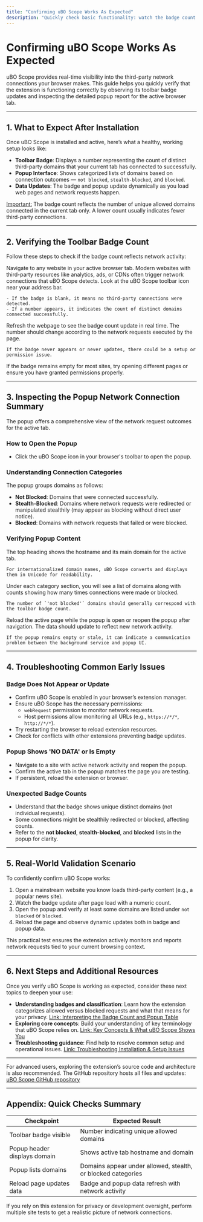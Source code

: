 ```yaml
---
title: "Confirming uBO Scope Works As Expected"
description: "Quickly check basic functionality: watch the badge count update, and open the popup to view per-tab connection summaries. Learn what you should see in a healthy install and how to recognize if something is amiss early on."
---
```


# Confirming uBO Scope Works As Expected

uBO Scope provides real-time visibility into the third-party network connections your browser makes. This guide helps you quickly verify that the extension is functioning correctly by observing its toolbar badge updates and inspecting the detailed popup report for the active browser tab.

---

## 1. What to Expect After Installation

Once uBO Scope is installed and active, here’s what a healthy, working setup looks like:

- **Toolbar Badge**: Displays a number representing the count of distinct third-party domains that your current tab has connected to successfully.
- **Popup Interface**: Shows categorized lists of domains based on connection outcomes — `not blocked`, `stealth-blocked`, and `blocked`.
- **Data Updates**: The badge and popup update dynamically as you load web pages and network requests happen.

<u>Important:</u> The badge count reflects the number of unique allowed domains connected in the current tab only. A lower count usually indicates fewer third-party connections.

---

## 2. Verifying the Toolbar Badge Count

Follow these steps to check if the badge count reflects network activity:

<Steps>
  <Step title="Open a Webpage">Navigate to any website in your active browser tab. Modern websites with third-party resources like analytics, ads, or CDNs often trigger network connections that uBO Scope detects.</Step>
  <Step title="Observe the Toolbar Icon">
    Look at the uBO Scope toolbar icon near your address bar.

    - If the badge is blank, it means no third-party connections were detected.
    - If a number appears, it indicates the count of distinct domains connected successfully.
  </Step>
  <Step title="Reload the Page">
    Refresh the webpage to see the badge count update in real time. The number should change according to the network requests executed by the page.
  
    If the badge never appears or never updates, there could be a setup or permission issue.
  </Step>
</Steps>

<Check>
If the badge remains empty for most sites, try opening different pages or ensure you have granted permissions properly.
</Check>

---

## 3. Inspecting the Popup Network Connection Summary

The popup offers a comprehensive view of the network request outcomes for the active tab.

### How to Open the Popup

- Click the uBO Scope icon in your browser's toolbar to open the popup.

### Understanding Connection Categories

The popup groups domains as follows:

- **Not Blocked**: Domains that were connected successfully.
- **Stealth-Blocked**: Domains where network requests were redirected or manipulated stealthily (may appear as blocking without direct user notice).
- **Blocked**: Domains with network requests that failed or were blocked.

### Verifying Popup Content

<Steps>
  <Step title="Check Domain Name Display">
    The top heading shows the hostname and its main domain for the active tab.

    For internationalized domain names, uBO Scope converts and displays them in Unicode for readability.
  </Step>
  <Step title="Look at Domain Lists">
    Under each category section, you will see a list of domains along with counts showing how many times connections were made or blocked.

    The number of `'not blocked'` domains should generally correspond with the toolbar badge count.
  </Step>
  <Step title="Confirm Data Refresh">
    Reload the active page while the popup is open or reopen the popup after navigation. The data should update to reflect new network activity.

    If the popup remains empty or stale, it can indicate a communication problem between the background service and popup UI.
  </Step>
</Steps>

---

## 4. Troubleshooting Common Early Issues

### Badge Does Not Appear or Update

- Confirm uBO Scope is enabled in your browser’s extension manager.
- Ensure uBO Scope has the necessary permissions:
  - `webRequest` permission to monitor network requests.
  - Host permissions allow monitoring all URLs (e.g., `https://*/*`, `http://*/*`).
- Try restarting the browser to reload extension resources.
- Check for conflicts with other extensions preventing badge updates.

### Popup Shows 'NO DATA' or Is Empty

- Navigate to a site with active network activity and reopen the popup.
- Confirm the active tab in the popup matches the page you are testing.
- If persistent, reload the extension or browser.

### Unexpected Badge Counts

- Understand that the badge shows unique distinct domains (not individual requests).
- Some connections might be stealthily redirected or blocked, affecting counts.
- Refer to the **not blocked**, **stealth-blocked**, and **blocked** lists in the popup for clarity.

---

## 5. Real-World Validation Scenario

To confidently confirm uBO Scope works:

1. Open a mainstream website you know loads third-party content (e.g., a popular news site).
2. Watch the badge update after page load with a numeric count.
3. Open the popup and verify at least some domains are listed under `not blocked` or `blocked`.
4. Reload the page and observe dynamic updates both in badge and popup data.

This practical test ensures the extension actively monitors and reports network requests tied to your current browsing context.

---

## 6. Next Steps and Additional Resources

Once you verify uBO Scope is working as expected, consider these next topics to deepen your use:

- **Understanding badges and classification**: Learn how the extension categorizes allowed versus blocked requests and what that means for your privacy. [Link: Interpreting the Badge Count and Popup Table](/guides/getting-started/understanding-badge-and-table)
- **Exploring core concepts**: Build your understanding of key terminology that uBO Scope relies on. [Link: Key Concepts & What uBO Scope Shows You](/getting-started/essential-concepts/concepts-and-terminology)
- **Troubleshooting guidance**: Find help to resolve common setup and operational issues. [Link: Troubleshooting Installation & Setup Issues](/getting-started/installation-basics/troubleshooting)

---

For advanced users, exploring the extension’s source code and architecture is also recommended. The GitHub repository hosts all files and updates: [uBO Scope GitHub repository](https://github.com/gorhill/uBO-Scope)

---

## Appendix: Quick Checks Summary

| Checkpoint                 | Expected Result                                               |
|---------------------------|---------------------------------------------------------------|
| Toolbar badge visible     | Number indicating unique allowed domains                      |
| Popup header displays domain | Shows active tab hostname and domain                       |
| Popup lists domains       | Domains appear under allowed, stealth, or blocked categories |
| Reload page updates data  | Badge and popup data refresh with network activity           |

<Tip>
If you rely on this extension for privacy or development oversight, perform multiple site tests to get a realistic picture of network connections.
</Tip>